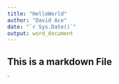 ```yaml
---
title: "HelloWorld"
author: "David Ace"
date: "`r Sys.Date()`"
output: word_document
---
```


## This is a markdown File


`
